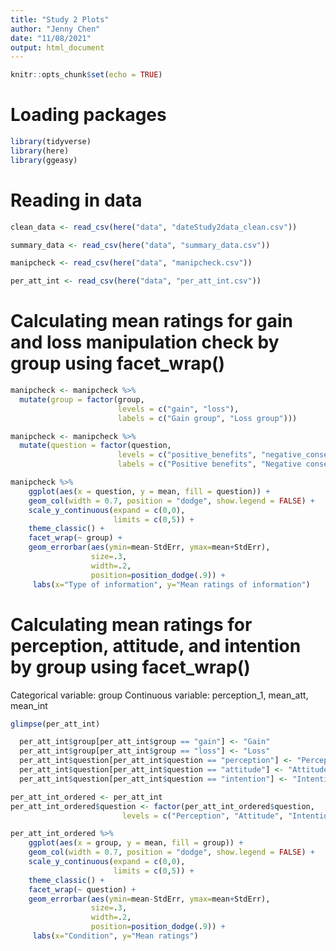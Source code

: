```yaml
---
title: "Study 2 Plots"
author: "Jenny Chen"
date: "11/08/2021"
output: html_document
---
```


```r
knitr::opts_chunk$set(echo = TRUE)
```

# Loading packages
 
```r

library(tidyverse)
library(here)
library(ggeasy)

```

# Reading in data

```r

clean_data <- read_csv(here("data", "dateStudy2data_clean.csv"))

summary_data <- read_csv(here("data", "summary_data.csv"))

manipcheck <- read_csv(here("data", "manipcheck.csv"))

per_att_int <- read_csv(here("data", "per_att_int.csv"))

```

# Calculating mean ratings for gain and loss manipulation check by group using facet_wrap()

```r

manipcheck <- manipcheck %>%
  mutate(group = factor(group, 
                        levels = c("gain", "loss"),
                        labels = c("Gain group", "Loss group")))

manipcheck <- manipcheck %>%
  mutate(question = factor(question, 
                        levels = c("positive_benefits", "negative_consequences"),
                        labels = c("Positive benefits", "Negative consequences")))

manipcheck %>%
    ggplot(aes(x = question, y = mean, fill = question)) +
    geom_col(width = 0.7, position = "dodge", show.legend = FALSE) +
    scale_y_continuous(expand = c(0,0),
                       limits = c(0,5)) +
    theme_classic() +
    facet_wrap(~ group) +
    geom_errorbar(aes(ymin=mean-StdErr, ymax=mean+StdErr),
                  size=.3,
                  width=.2,
                  position=position_dodge(.9)) +
     labs(x="Type of information", y="Mean ratings of information")

```

# Calculating mean ratings for perception, attitude, and intention by group using facet_wrap()

Categorical variable: group
Continuous variable: perception_1, mean_att, mean_int

```r

glimpse(per_att_int)

  per_att_int$group[per_att_int$group == "gain"] <- "Gain"
  per_att_int$group[per_att_int$group == "loss"] <- "Loss"
  per_att_int$question[per_att_int$question == "perception"] <- "Perception"
  per_att_int$question[per_att_int$question == "attitude"] <- "Attitude"
  per_att_int$question[per_att_int$question == "intention"] <- "Intention"

per_att_int_ordered <- per_att_int
per_att_int_ordered$question <- factor(per_att_int_ordered$question,
                         levels = c("Perception", "Attitude", "Intention"))

per_att_int_ordered %>%
    ggplot(aes(x = group, y = mean, fill = group)) +
    geom_col(width = 0.7, position = "dodge", show.legend = FALSE) +
    scale_y_continuous(expand = c(0,0),
                       limits = c(0,5)) +
    theme_classic() +
    facet_wrap(~ question) +
    geom_errorbar(aes(ymin=mean-StdErr, ymax=mean+StdErr),
                  size=.3,
                  width=.2,
                  position=position_dodge(.9)) +
     labs(x="Condition", y="Mean ratings")

```
